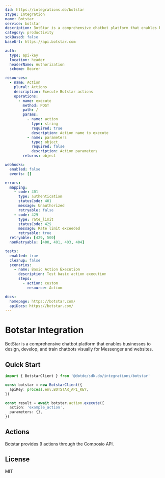 ```yaml
---
$id: https://integrations.do/botstar
$type: Integration
name: Botstar
service: botstar
description: BotStar is a comprehensive chatbot platform that enables businesses to design, develop, and train chatbots visually for Messenger and websites.
category: productivity
sdkBased: false
baseUrl: https://api.botstar.com

auth:
  type: api-key
  location: header
  headerName: Authorization
  scheme: Bearer

resources:
  - name: Action
    plural: Actions
    description: Execute Botstar actions
    operations:
      - name: execute
        method: POST
        path: /
        params:
          - name: action
            type: string
            required: true
            description: Action name to execute
          - name: parameters
            type: object
            required: false
            description: Action parameters
        returns: object

webhooks:
  enabled: false
  events: []

errors:
  mapping:
    - code: 401
      type: authentication
      statusCode: 401
      message: Unauthorized
      retryable: false
    - code: 429
      type: rate_limit
      statusCode: 429
      message: Rate limit exceeded
      retryable: true
  retryable: [429, 500]
  nonRetryable: [400, 401, 403, 404]

tests:
  enabled: true
  cleanup: false
  scenarios:
    - name: Basic Action Execution
      description: Test basic action execution
      steps:
        - action: custom
          resource: Action

docs:
  homepage: https://botstar.com/
  apiDocs: https://botstar.com/
---
```


# Botstar Integration

BotStar is a comprehensive chatbot platform that enables businesses to design, develop, and train chatbots visually for Messenger and websites.

## Quick Start

```typescript
import { BotstarClient } from '@dotdo/sdk.do/integrations/botstar'

const botstar = new BotstarClient({
  apiKey: process.env.BOTSTAR_API_KEY,
})

const result = await botstar.action.execute({
  action: 'example_action',
  parameters: {},
})
```

## Actions

Botstar provides 9 actions through the Composio API.

## License

MIT
